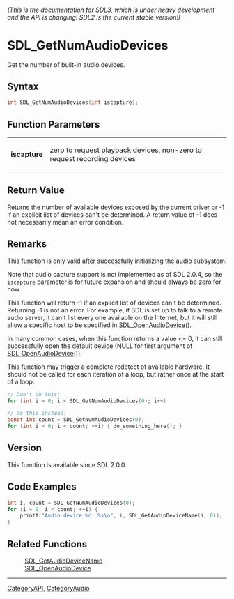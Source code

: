 ====== (This is the documentation for SDL3, which is under heavy development and the API is changing! SDL2 is the current stable version!) ======
= SDL_GetNumAudioDevices =

Get the number of built-in audio devices.

== Syntax ==

<syntaxhighlight lang='c'>
int SDL_GetNumAudioDevices(int iscapture);
</syntaxhighlight>

== Function Parameters ==

{|
|'''iscapture'''
|zero to request playback devices, non-zero to request recording devices
|}

== Return Value ==

Returns the number of available devices exposed by the current driver or -1
if an explicit list of devices can't be determined. A return value of -1
does not necessarily mean an error condition.

== Remarks ==

This function is only valid after successfully initializing the audio
subsystem.

Note that audio capture support is not implemented as of SDL 2.0.4, so the
<code>iscapture</code> parameter is for future expansion and should always
be zero for now.

This function will return -1 if an explicit list of devices can't be
determined. Returning -1 is not an error. For example, if SDL is set up to
talk to a remote audio server, it can't list every one available on the
Internet, but it will still allow a specific host to be specified in
[[SDL_OpenAudioDevice]]().

In many common cases, when this function returns a value <= 0, it can still
successfully open the default device (NULL for first argument of
[[SDL_OpenAudioDevice]]()).

This function may trigger a complete redetect of available hardware. It
should not be called for each iteration of a loop, but rather once at the
start of a loop:

<syntaxhighlight lang='c'>
// Don't do this:
for (int i = 0; i < SDL_GetNumAudioDevices(0); i++)

// do this instead:
const int count = SDL_GetNumAudioDevices(0);
for (int i = 0; i < count; ++i) { do_something_here(); }
</syntaxhighlight>

== Version ==

This function is available since SDL 2.0.0.

== Code Examples ==

<syntaxhighlight lang='c++'>
int i, count = SDL_GetNumAudioDevices(0);
for (i = 0; i < count; ++i) {
    printf("Audio device %d: %s\n", i, SDL_GetAudioDeviceName(i, 0));
}
</syntaxhighlight>

== Related Functions ==

:[[SDL_GetAudioDeviceName]]
:[[SDL_OpenAudioDevice]]

----
[[CategoryAPI]], [[CategoryAudio]]


